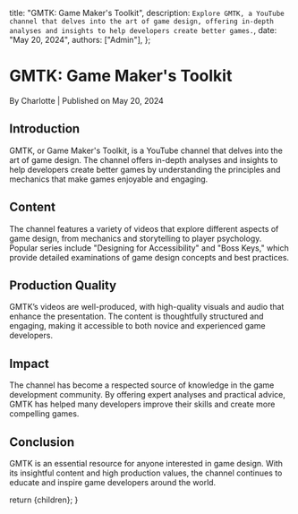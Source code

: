 
  title: "GMTK: Game Maker's Toolkit",
  description: `Explore GMTK, a YouTube channel that delves into the art of game design, offering in-depth analyses and insights to help developers create better games.`,
  date: "May 20, 2024",
  authors: ["Admin"],
};

<h1>GMTK: Game Maker's Toolkit</h1>
<div className="text-sm text-gray-500 dark:text-gray-400">
  By Charlotte | Published on May 20, 2024
</div>

<section id="introduction">
  <h2>Introduction</h2>
  <span>
    GMTK, or Game Maker's Toolkit, is a YouTube channel that delves into the art
    of game design. The channel offers in-depth analyses and insights to help
    developers create better games by understanding the principles and mechanics
    that make games enjoyable and engaging.
  </span>
</section>

<section id="content">
  <h2>Content</h2>
  <span>
    The channel features a variety of videos that explore different aspects of
    game design, from mechanics and storytelling to player psychology. Popular
    series include "Designing for Accessibility" and "Boss Keys," which provide
    detailed examinations of game design concepts and best practices.
  </span>
</section>

<section id="production-quality">
  <h2>Production Quality</h2>
  <span>
    GMTK’s videos are well-produced, with high-quality visuals and audio that
    enhance the presentation. The content is thoughtfully structured and
    engaging, making it accessible to both novice and experienced game
    developers.
  </span>
</section>

<section id="impact">
  <h2>Impact</h2>
  <span>
    The channel has become a respected source of knowledge in the game
    development community. By offering expert analyses and practical advice,
    GMTK has helped many developers improve their skills and create more
    compelling games.
  </span>
</section>

<section id="conclusion">
  <h2>Conclusion</h2>
  <span>
    GMTK is an essential resource for anyone interested in game design. With its
    insightful content and high production values, the channel continues to
    educate and inspire game developers around the world.
  </span>
</section>

  return <MdxLayout>{children}</MdxLayout>;
}
